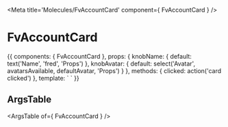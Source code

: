 
<Meta title='Molecules/FvAccountCard' component={ FvAccountCard } />

# FvAccountCard

<Canvas>
<Story name='Common' height='150px'>{{
  components: { FvAccountCard },
  props: {
    knobName: {
      default: text('Name', 'fred', 'Props')
    },
    knobAvatar: {
      default: select('Avatar', avatarsAvailable, defaultAvatar, 'Props')
    }
  },
  methods: {
    clicked: action('card clicked')
  },
  template: `<FvAccountCard
    :name="knobName"
    :avatar="knobAvatar"
    @accountCard:clicked="clicked"
  >
  </FvAccountCard>`
}}</Story>
</Canvas>

## ArgsTable

<ArgsTable of={ FvAccountCard } />
